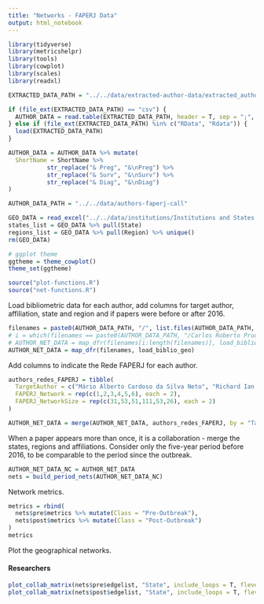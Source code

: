 ```yaml
---
title: "Networks - FAPERJ Data"
output: html_notebook
---
```


```r
library(tidyverse)
library(metricshelpr)
library(tools)
library(cowplot)
library(scales)
library(readxl)

EXTRACTED_DATA_PATH = "../../data/extracted-author-data/extracted_author_data-faperj 02-04-2021.RData"

if (file_ext(EXTRACTED_DATA_PATH) == "csv") {
  AUTHOR_DATA = read.table(EXTRACTED_DATA_PATH, header = T, sep = ";", dec = ",")
} else if (file_ext(EXTRACTED_DATA_PATH) %in% c("RData", "Rdata")) {
  load(EXTRACTED_DATA_PATH)
}

AUTHOR_DATA = AUTHOR_DATA %>% mutate(
  ShortName = ShortName %>%
           str_replace("& Preg", "&\nPreg") %>%
           str_replace("& Surv", "&\nSurv") %>%
           str_replace("& Diag", "&\nDiag")
)

AUTHOR_DATA_PATH = "../../data/authors-faperj-call"

GEO_DATA = read_excel("../../data/institutions/Institutions and States - manual curation.xlsx", sheet = 3)
states_list = GEO_DATA %>% pull(State)
regions_list = GEO_DATA %>% pull(Region) %>% unique()
rm(GEO_DATA)

# ggplot theme
ggtheme = theme_cowplot()
theme_set(ggtheme)

source("plot-functions.R")
source("net-functions.R")
```

Load bibliometric data for each author, add columns for target author, affiliation, state and region and if papers were before or after 2016.
```r
filenames = paste0(AUTHOR_DATA_PATH, "/", list.files(AUTHOR_DATA_PATH, "txt$"))
# i = which(filenames == paste0(AUTHOR_DATA_PATH, "/Carlos Roberto Prudencio.txt"))
# AUTHOR_NET_DATA = map_dfr(filenames[i:length(filenames)], load_biblio_geo)
AUTHOR_NET_DATA = map_dfr(filenames, load_biblio_geo)
```

Add columns to indicate the Rede FAPERJ for each author.
```r
authors_redes_FAPERJ = tibble(
  TargetAuthor = c("Mário Alberto Cardoso da Silva Neto", "Richard Ian Samuels", "Ricardo Lourenço de Oliveira", "Izabel Christina Nunes de Palmer Paixão", "Andrea Thompson da Poian", "Stevens Kastrup Rehen", "Wilson Savino", "Jose Garcia Ribeiro Abreu Junior", "Amilcar Tanuri", "José Mauro Peralta", "Cristina Barroso Hofer", "Marzia Puccioni Sohler"),
  FAPERJ_Network = rep(c(1,2,3,4,5,6), each = 2),
  FAPERJ_NetworkSize = rep(c(31,53,51,111,53,26), each = 2)
)

AUTHOR_NET_DATA = merge(AUTHOR_NET_DATA, authors_redes_FAPERJ, by = "TargetAuthor")
```

When a paper appears more than once, it is a collaboration - merge the states, regions and affiliations. Consider only the five-year period before 2016, to be comparable to the period since the outbreak.
```r
AUTHOR_NET_DATA_NC = AUTHOR_NET_DATA
nets = build_period_nets(AUTHOR_NET_DATA_NC)
```

Network metrics.
```r
metrics = rbind(
  nets$pre$metrics %>% mutate(Class = "Pre-Outbreak"),
  nets$post$metrics %>% mutate(Class = "Post-Outbreak")
)
metrics
```

Plot the geographical networks.

#### Researchers

```r
plot_collab_matrix(nets$pre$edgelist, "State", include_loops = T, flevels = states_list)
plot_collab_matrix(nets$post$edgelist, "State", include_loops = T, flevels = states_list)
```
